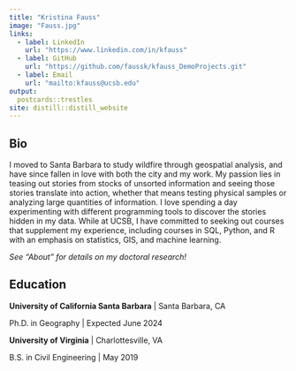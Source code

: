 ```yaml
---
title: "Kristina Fauss"
image: "Fauss.jpg"
links:
  - label: LinkedIn
    url: "https://www.linkedin.com/in/kfauss"
  - label: GitHub
    url: "https://github.com/faussk/kfauss_DemoProjects.git"
  - label: Email
    url: "mailto:kfauss@ucsb.edu"
output:
  postcards::trestles
site: distill::distill_website
---
```

 
## Bio

I moved to Santa Barbara to study wildfire through geospatial analysis, and have since fallen in love with both the city and my work. My passion lies in teasing out stories from stocks of unsorted information and seeing those stories translate into action, whether that means testing physical samples or analyzing large quantities of information. I love spending a day experimenting with different programming tools to discover the stories hidden in my data. While at UCSB, I have committed to seeking out courses that supplement my experience, including courses in SQL, Python, and R with an emphasis on statistics, GIS, and machine learning. 

*See "About" for details on my doctoral research!*

## Education

**University of California Santa Barbara** | Santa Barbara, CA

Ph.D. in Geography | Expected June 2024

**University of Virginia** | Charlottesville, VA

B.S. in Civil Engineering | May 2019

